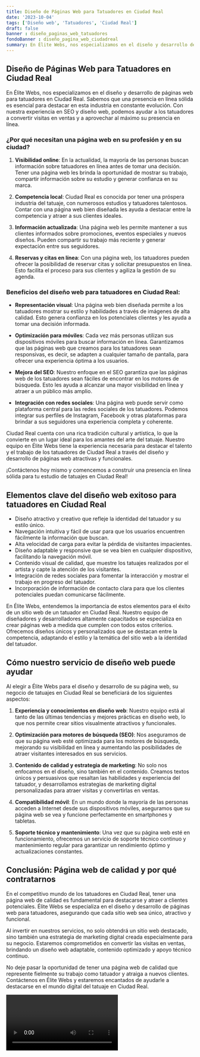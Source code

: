 ```yaml
---
title: Diseño de Páginas Web para Tatuadores en Ciudad Real
date: '2023-10-04'
tags: ['Diseño web', 'Tatuadores', 'Ciudad Real']
draft: false
banner : diseño_paginas_web_tatuadores
fondoBanner : diseño_pagina_web_ciudadreal
summary: En Élite Webs, nos especializamos en el diseño y desarrollo de páginas web para tatuadores en Ciudad Real. Sabemos que una presencia en línea sólida es esencial para destacar en esta industria en constante evolución. Con nuestra experiencia en SEO y diseño web, podemos ayudar a los tatuadores a convertir visitas en ventas y a aprovechar al máximo su presencia en línea.
---
```


## Diseño de Páginas Web para Tatuadores en Ciudad Real

En Élite Webs, nos especializamos en el diseño y desarrollo de páginas web para tatuadores en Ciudad Real. Sabemos que una presencia en línea sólida es esencial para destacar en esta industria en constante evolución. Con nuestra experiencia en SEO y diseño web, podemos ayudar a los tatuadores a convertir visitas en ventas y a aprovechar al máximo su presencia en línea.

### ¿Por qué necesitan una página web en su profesión y en su ciudad?

1. **Visibilidad online**: En la actualidad, la mayoría de las personas buscan información sobre tatuadores en línea antes de tomar una decisión. Tener una página web les brinda la oportunidad de mostrar su trabajo, compartir información sobre su estudio y generar confianza en su marca.

2. **Competencia local**: Ciudad Real es conocida por tener una próspera industria del tatuaje, con numerosos estudios y tatuadores talentosos. Contar con una página web bien diseñada les ayuda a destacar entre la competencia y atraer a sus clientes ideales.

3. **Información actualizada**: Una página web les permite mantener a sus clientes informados sobre promociones, eventos especiales y nuevos diseños. Pueden compartir su trabajo más reciente y generar expectación entre sus seguidores.

4. **Reservas y citas en línea**: Con una página web, los tatuadores pueden ofrecer la posibilidad de reservar citas y solicitar presupuestos en línea. Esto facilita el proceso para sus clientes y agiliza la gestión de su agenda.

### Beneficios del diseño web para tatuadores en Ciudad Real:

- **Representación visual**: Una página web bien diseñada permite a los tatuadores mostrar su estilo y habilidades a través de imágenes de alta calidad. Esto genera confianza en los potenciales clientes y les ayuda a tomar una decisión informada.

- **Optimización para móviles**: Cada vez más personas utilizan sus dispositivos móviles para buscar información en línea. Garantizamos que las páginas web que creamos para los tatuadores sean responsivas, es decir, se adapten a cualquier tamaño de pantalla, para ofrecer una experiencia óptima a los usuarios.

- **Mejora del SEO**: Nuestro enfoque en el SEO garantiza que las páginas web de los tatuadores sean fáciles de encontrar en los motores de búsqueda. Esto les ayuda a alcanzar una mayor visibilidad en línea y atraer a un público más amplio.

- **Integración con redes sociales**: Una página web puede servir como plataforma central para las redes sociales de los tatuadores. Podemos integrar sus perfiles de Instagram, Facebook y otras plataformas para brindar a sus seguidores una experiencia completa y coherente.

Ciudad Real cuenta con una rica tradición cultural y artística, lo que la convierte en un lugar ideal para los amantes del arte del tatuaje. Nuestro equipo en Élite Webs tiene la experiencia necesaria para destacar el talento y el trabajo de los tatuadores de Ciudad Real a través del diseño y desarrollo de páginas web atractivas y funcionales.

¡Contáctenos hoy mismo y comencemos a construir una presencia en línea sólida para tu estudio de tatuajes en Ciudad Real!

<GifSeo />

<Cta />

## Elementos clave del diseño web exitoso para tatuadores en Ciudad Real

- Diseño atractivo y creativo que refleje la identidad del tatuador y su estilo único.
- Navegación intuitiva y fácil de usar para que los usuarios encuentren fácilmente la información que buscan.
- Alta velocidad de carga para evitar la pérdida de visitantes impacientes.
- Diseño adaptable y responsive que se vea bien en cualquier dispositivo, facilitando la navegación móvil.
- Contenido visual de calidad, que muestre los tatuajes realizados por el artista y capte la atención de los visitantes.
- Integración de redes sociales para fomentar la interacción y mostrar el trabajo en progreso del tatuador.
- Incorporación de información de contacto clara para que los clientes potenciales puedan comunicarse fácilmente.

En Élite Webs, entendemos la importancia de estos elementos para el éxito de un sitio web de un tatuador en Ciudad Real. Nuestro equipo de diseñadores y desarrolladores altamente capacitados se especializa en crear páginas web a medida que cumplen con todos estos criterios. Ofrecemos diseños únicos y personalizados que se destacan entre la competencia, adaptando el estilo y la temática del sitio web a la identidad del tatuador.

## Cómo nuestro servicio de diseño web puede ayudar

Al elegir a Élite Webs para el diseño y desarrollo de su página web, su negocio de tatuajes en Ciudad Real se beneficiará de los siguientes aspectos:

1. **Experiencia y conocimientos en diseño web**: Nuestro equipo está al tanto de las últimas tendencias y mejores prácticas en diseño web, lo que nos permite crear sitios visualmente atractivos y funcionales.

2. **Optimización para motores de búsqueda (SEO)**: Nos aseguramos de que su página web esté optimizada para los motores de búsqueda, mejorando su visibilidad en línea y aumentando las posibilidades de atraer visitantes interesados en sus servicios.

3. **Contenido de calidad y estrategia de marketing**: No solo nos enfocamos en el diseño, sino también en el contenido. Creamos textos únicos y persuasivos que resaltan las habilidades y experiencia del tatuador, y desarrollamos estrategias de marketing digital personalizadas para atraer visitas y convertirlas en ventas.

4. **Compatibilidad móvil**: En un mundo donde la mayoría de las personas acceden a Internet desde sus dispositivos móviles, aseguramos que su página web se vea y funcione perfectamente en smartphones y tabletas.

5. **Soporte técnico y mantenimiento**: Una vez que su página web esté en funcionamiento, ofrecemos un servicio de soporte técnico continuo y mantenimiento regular para garantizar un rendimiento óptimo y actualizaciones constantes.

## Conclusión: Página web de calidad y por qué contratarnos

En el competitivo mundo de los tatuadores en Ciudad Real, tener una página web de calidad es fundamental para destacarse y atraer a clientes potenciales. Élite Webs se especializa en el diseño y desarrollo de páginas web para tatuadores, asegurando que cada sitio web sea único, atractivo y funcional.

Al invertir en nuestros servicios, no solo obtendrá un sitio web destacado, sino también una estrategia de marketing digital creada especialmente para su negocio. Estaremos comprometidos en convertir las visitas en ventas, brindando un diseño web adaptable, contenido optimizado y apoyo técnico continuo.

No deje pasar la oportunidad de tener una página web de calidad que represente fielmente su trabajo como tatuador y atraiga a nuevos clientes. Contáctenos en Élite Webs y estaremos encantados de ayudarle a destacarse en el mundo digital del tatuaje en Ciudad Real.

<Video />

<CtaBot job='Tatuadores' city='Ciudad Real'/>

<Gmaps query='Ciudad Real+españa+maps' />